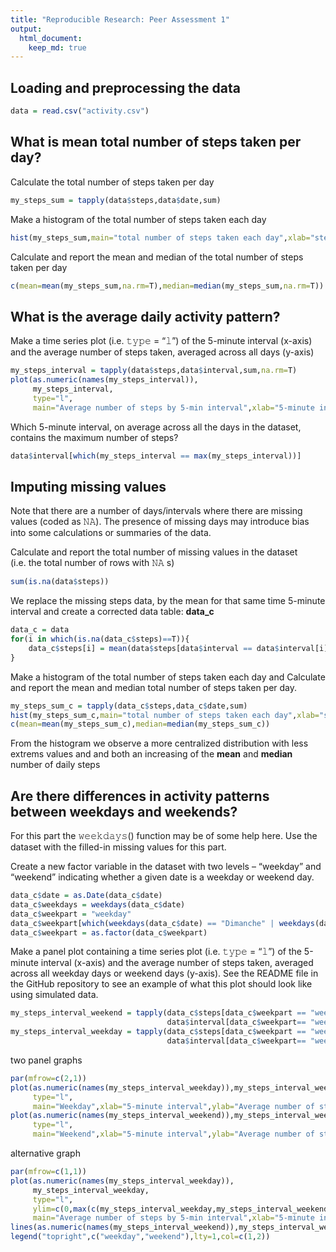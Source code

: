 ```yaml
---
title: "Reproducible Research: Peer Assessment 1"
output: 
  html_document:
    keep_md: true
---
```



## Loading and preprocessing the data

```r
data = read.csv("activity.csv")
```

## What is mean total number of steps taken per day?

Calculate the total number of steps taken per day
```r
my_steps_sum = tapply(data$steps,data$date,sum)
```

Make a histogram of the total number of steps taken each day
```r
hist(my_steps_sum,main="total number of steps taken each day",xlab="steps")
```

Calculate and report the mean and median of the total number of steps taken per day
```r
c(mean=mean(my_steps_sum,na.rm=T),median=median(my_steps_sum,na.rm=T))
```

## What is the average daily activity pattern?
Make a time series plot (i.e. 𝚝𝚢𝚙𝚎 = "𝚕") of the 5-minute interval (x-axis) and the average number of steps taken, averaged across all days (y-axis)

```r
my_steps_interval = tapply(data$steps,data$interval,sum,na.rm=T)
plot(as.numeric(names(my_steps_interval)),
     my_steps_interval,
     type="l",
     main="Average number of steps by 5-min interval",xlab="5-minute interval",ylab="Average number of steps")
```



Which 5-minute interval, on average across all the days in the dataset, contains the maximum number of steps?
```r
data$interval[which(my_steps_interval == max(my_steps_interval))]
```

## Imputing missing values

Note that there are a number of days/intervals where there are missing values (coded as 𝙽𝙰). The presence of missing days may introduce bias into some calculations or summaries of the data.

Calculate and report the total number of missing values in the dataset (i.e. the total number of rows with 𝙽𝙰
s)
```r
sum(is.na(data$steps))
```


We replace the missing steps data, by the mean for that same time 5-minute interval and create a corrected data table: **data_c**

```r
data_c = data
for(i in which(is.na(data_c$steps)==T)){
    data_c$steps[i] = mean(data$steps[data$interval == data$interval[i]],na.rm=T)
}
```

Make a histogram of the total number of steps taken each day and Calculate and report the mean and median total number of steps taken per day. 

```r
my_steps_sum_c = tapply(data_c$steps,data_c$date,sum)
hist(my_steps_sum_c,main="total number of steps taken each day",xlab="steps")
c(mean=mean(my_steps_sum_c),median=median(my_steps_sum_c))
```

From the histogram we observe a more centralized distribution with less extrems values and and both an increasing of the **mean** and **median** number of daily steps



## Are there differences in activity patterns between weekdays and weekends?

For this part the 𝚠𝚎𝚎𝚔𝚍𝚊𝚢𝚜() function may be of some help here. Use the dataset with the filled-in missing values for this part.

Create a new factor variable in the dataset with two levels – “weekday” and “weekend” indicating whether a given date is a weekday or weekend day.

```r
data_c$date = as.Date(data_c$date)
data_c$weekdays = weekdays(data_c$date)
data_c$weekpart = "weekday"
data_c$weekpart[which(weekdays(data_c$date) == "Dimanche" | weekdays(data_c$date) == "Samedi")] = "weekend"
data_c$weekpart = as.factor(data_c$weekpart)
```
Make a panel plot containing a time series plot (i.e. 𝚝𝚢𝚙𝚎 = "𝚕") of the 5-minute interval (x-axis) and the average number of steps taken, averaged across all weekday days or weekend days (y-axis). See the README file in the GitHub repository to see an example of what this plot should look like using simulated data.

```r
my_steps_interval_weekend = tapply(data_c$steps[data_c$weekpart == "weekend"],
                                   data$interval[data_c$weekpart== "weekend"],sum,na.rm=T)
my_steps_interval_weekday = tapply(data_c$steps[data_c$weekpart == "weekday"],
                                   data$interval[data_c$weekpart== "weekday"],sum,na.rm=T)
```
two panel graphs
```r
par(mfrow=c(2,1))
plot(as.numeric(names(my_steps_interval_weekday)),my_steps_interval_weekday,
     type="l",
     main="Weekday",xlab="5-minute interval",ylab="Average number of steps")
plot(as.numeric(names(my_steps_interval_weekend)),my_steps_interval_weekend,
     type="l",
     main="Weekend",xlab="5-minute interval",ylab="Average number of steps")
```

alternative graph 

```r
par(mfrow=c(1,1))
plot(as.numeric(names(my_steps_interval_weekday)),
     my_steps_interval_weekday,
     type="l",
     ylim=c(0,max(c(my_steps_interval_weekday,my_steps_interval_weekend))),
     main="Average number of steps by 5-min interval",xlab="5-minute interval",ylab="Average number of steps")
lines(as.numeric(names(my_steps_interval_weekend)),my_steps_interval_weekend,col=2)
legend("topright",c("weekday","weekend"),lty=1,col=c(1,2))
```






